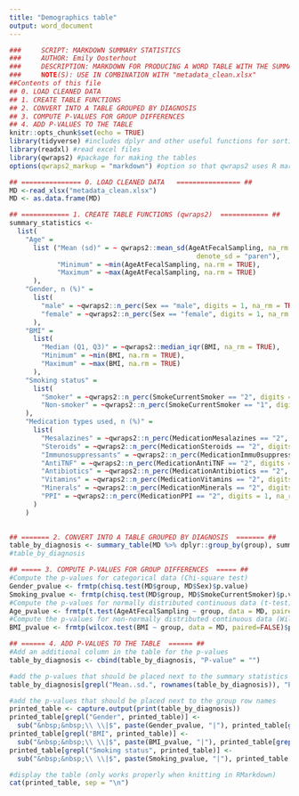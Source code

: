 ---
title: "Demographics table"
output: word_document
---

```{r setup, include=FALSE}
###     SCRIPT: MARKDOWN SUMMARY STATISTICS 
###     AUTHOR: Emily Oosterhout
###     DESCRIPTION: MARKDOWN FOR PRODUCING A WORD TABLE WITH THE SUMMARY STATISTICS OF 
###     NOTE(S): USE IN COMBINATION WITH "metadata_clean.xlsx"
##Contents of this file
## 0. LOAD CLEANED DATA
## 1. CREATE TABLE FUNCTIONS
## 2. CONVERT INTO A TABLE GROUPED BY DIAGNOSIS
## 3. COMPUTE P-VALUES FOR GROUP DIFFERENCES
## 4. ADD P-VALUES TO THE TABLE
knitr::opts_chunk$set(echo = TRUE)
library(tidyverse) #includes dplyr and other useful functions for sorting data
library(readxl) #read excel files
library(qwraps2) #package for making the tables
options(qwraps2_markup = "markdown") #option so that qwraps2 uses R markdown instead of LaTeX, required for knitting the table
```

```{r load_data, include=FALSE}
## =============== 0. LOAD CLEANED DATA   ================ ##
MD <-read_xlsx("metadata_clean.xlsx")
MD <- as.data.frame(MD)
```


```{r create_table_functions, echo = FALSE}
## ============ 1. CREATE TABLE FUNCTIONS (qwraps2)  ============ ##
summary_statistics <-
  list( 
    "Age" = 
      list ("Mean (sd)" = ~ qwraps2::mean_sd(AgeAtFecalSampling, na_rm = TRUE, 
                                               denote_sd = "paren"),
            "Minimum" = ~min(AgeAtFecalSampling, na.rm = TRUE),
            "Maximum" = ~max(AgeAtFecalSampling, na.rm = TRUE)
      ),
    "Gender, n (%)" = 
      list(
        "male" = ~qwraps2::n_perc(Sex == "male", digits = 1, na_rm = TRUE),
        "female" = ~qwraps2::n_perc(Sex == "female", digits = 1, na_rm = TRUE)
      ),
    "BMI" =
      list(
        "Median (Q1, Q3)" = ~qwraps2::median_iqr(BMI, na_rm = TRUE),
        "Minimum" = ~min(BMI, na.rm = TRUE),
        "Maximum" = ~max(BMI, na.rm = TRUE)
      ),
    "Smoking status" =
      list(
        "Smoker" = ~qwraps2::n_perc(SmokeCurrentSmoker == "2", digits = 1, na_rm = TRUE),
        "Non-smoker" = ~qwraps2::n_perc(SmokeCurrentSmoker == "1", digits = 1, na_rm = TRUE)
    ),
    "Medication types used, n (%)" =
      list(
        "Mesalazines" = ~qwraps2::n_perc(MedicationMesalazines == "2", digits = 1, na_rm = TRUE),
        "Steroids" = ~qwraps2::n_perc(MedicationSteroids == "2", digits = 1, na_rm = TRUE),
        "Immunosuppressants" = ~qwraps2::n_perc(MedicationImmu0suppressants == "2", digits = 1, na_rm = TRUE),
        "AntiTNF" = ~qwraps2::n_perc(MedicationAntiTNF == "2", digits = 1, na_rm = TRUE),
        "Antibiotics" = ~qwraps2::n_perc(MedicationAntibiotics == "2", digits = 1, na_rm = TRUE),
        "Vitamins" = ~qwraps2::n_perc(MedicationVitamins == "2", digits = 1, na_rm = TRUE),
        "Minerals" = ~qwraps2::n_perc(MedicationMinerals == "2", digits = 1, na_rm = TRUE),
        "PPI" = ~qwraps2::n_perc(MedicationPPI == "2", digits = 1, na_rm = TRUE)
      )
    )
    
```

```{r display_table, echo=FALSE, results = "asis"}
## ======= 2. CONVERT INTO A TABLE GROUPED BY DIAGNOSIS  ======= ##
table_by_diagnosis <- summary_table(MD %>% dplyr::group_by(group), summary_statistics)
#table_by_diagnosis
```

``` {r pval, echo=FALSE}
## ===== 3. COMPUTE P-VALUES FOR GROUP DIFFERENCES  ===== ##
#Compute the p-values for categorical data (Chi-square test)
Gender_pvalue <- frmtp(chisq.test(MD$group, MD$Sex)$p.value)
Smoking_pvalue <- frmtp(chisq.test(MD$group, MD$SmokeCurrentSmoker)$p.value)
#Compute the p-values for normally distributed continuous data (t-test)
Age_pvalue <- frmtp(t.test(AgeAtFecalSampling ~ group, data = MD, paired=FALSE)$p.value)
#Compute the p-values for non-normally distributed continuous data (Wilcoxon Rank Sum test)
BMI_pvalue <- frmtp(wilcox.test(BMI ~ group, data = MD, paired=FALSE)$p.value)
```

```{r pval_table, echo=FALSE, results = "asis"}
## ====== 4. ADD P-VALUES TO THE TABLE  ====== ##
#Add an additional column in the table for the p-values
table_by_diagnosis <- cbind(table_by_diagnosis, "P-value" = "")

#add the p-values that should be placed next to the summary statistics
table_by_diagnosis[grepl("Mean..sd.", rownames(table_by_diagnosis)), "P-value"] <- Age_pvalue

#add the p-values that should be placed next to the group row names
printed_table <- capture.output(print(table_by_diagnosis))
printed_table[grepl("Gender", printed_table)] <-
  sub("&nbsp;&nbsp;\\ \\|$", paste(Gender_pvalue, "|"), printed_table[grepl("Gender", printed_table)])
printed_table[grepl("BMI", printed_table)] <-
  sub("&nbsp;&nbsp;\\ \\|$", paste(BMI_pvalue, "|"), printed_table[grepl("BMI", printed_table)])
printed_table[grepl("Smoking status", printed_table)] <-
  sub("&nbsp;&nbsp;\\ \\|$", paste(Smoking_pvalue, "|"), printed_table[grepl("Smoking status", printed_table)])

#display the table (only works properly when knitting in RMarkdown)
cat(printed_table, sep = "\n")
```